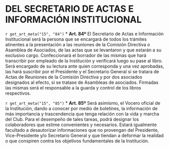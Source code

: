 # DEL SECRETARIO DE ACTAS E INFORMACIÓN INSTITUCIONAL {#cap15}

`r get_art_meta("15", "84")`
* **Art. 84º**
El Secretario de Actas e Información Institucional será la persona que se encargará de todos los trámites atinentes a la presentación a las reuniones de la Comisión Directiva o Asamblea de Asociados, de las actas que se levantaron y que estarán a su exclusivo cargo. Confeccionará el borrador de las mismas que hará transcribir por empleado de la Institución y verificará luego su pase al libro. Será encargado de su lectura ante quien corresponda y una vez aprobadas, las hará suscribir por el Presidente y el Secretario General si se tratara de Actas de Reuniones de la Comisión Directiva y por dos asociados designados al efecto, si se tratase de Asambleas de asociados. Firmadas las mismas será el responsable a la guarda y control de los libros respectivos.

`r get_art_meta("15", "85")`
* **Art. 85º**
Será asimismo, el Vocero oficial de la Institución, dando a conocer por medio de boletines, la información de más importancia y trascendencia que tenga relación con la vida y marcha del Club. Para el desempeño de tales tareas, podrá designar los colaboradores que estime convenientes y necesarios. Estará igualmente facultado a desautorizar informaciones que no provengan del Presidente, Vice-Presidente y/o Secretario General y que tiendan a deformar la realidad o que conspiren contra los objetivos fundamentales de la Institución.
